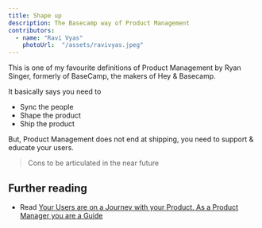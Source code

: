 ```yaml
---
title: Shape up
description: The Basecamp way of Product Management
contributors:
  - name: "Ravi Vyas"
    photoUrl:  "/assets/ravivyas.jpeg"
---
```


This is one of my favourite definitions of Product Management by Ryan Singer, formerly of BaseCamp, the makers of Hey & Basecamp.

It basically says you need to

- Sync the people
- Shape the product
- Ship the product

But, Product Management does not end at shipping, you need to support & educate your users.

> Cons to be articulated in the near future

## Further reading

- Read [Your Users are on a Journey with your Product. As a Product Manager you are a Guide](https://basecamp.com/shapeup)

<Bio contributors={frontmatter.contributors} />